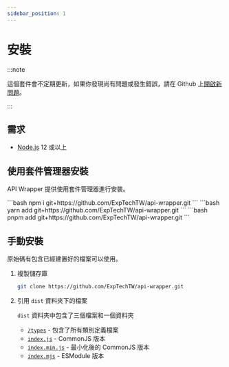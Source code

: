 ```yaml
---
sidebar_position: 1
---
```



# 安裝

:::note

這個套件會不定期更新，如果你發現尚有問題或發生錯誤，請在 Github 上[開啟新問題](https://github.com/ExpTechTW/api-wrapper/issues/new)。

:::

## 需求

- [Node.js](https://nodejs.org) 12 或以上

## 使用套件管理器安裝

API Wrapper 提供使用套件管理器進行安裝。

<Tabs groupId="pacakge-manager">
  <TabItem value="npm" label="npm">
    ```bash
    npm i git+https://github.com/ExpTechTW/api-wrapper.git
    ```
  </TabItem>
  <TabItem value="yarn" label="Yarn">
    ```bash
    yarn add git+https://github.com/ExpTechTW/api-wrapper.git
    ```
  </TabItem>
  <TabItem value="pnpm" label="pnpm">
    ```bash
    pnpm add git+https://github.com/ExpTechTW/api-wrapper.git
    ```
  </TabItem>
</Tabs>

## 手動安裝

原始碼有包含已經建置好的檔案可以使用。

1. 複製儲存庫

   ```bash
   git clone https://github.com/ExpTechTW/api-wrapper.git
   ```

2. 引用 `dist` 資料夾下的檔案

   `dist` 資料夾中包含了三個檔案和一個資料夾

   - [`/types`](https://github.com/ExpTechTW/api-wrapper/blob/main/dist/types) - 包含了所有類別定義檔案
   - [`index.js`](https://github.com/ExpTechTW/api-wrapper/blob/main/dist/index.js) - CommonJS 版本
   - [`index.min.js`](https://github.com/ExpTechTW/api-wrapper/blob/main/dist/index.min.js) - 最小化後的 CommonJS 版本
   - [`index.mjs`](https://github.com/ExpTechTW/api-wrapper/blob/main/dist/index.mjs) - ESModule 版本